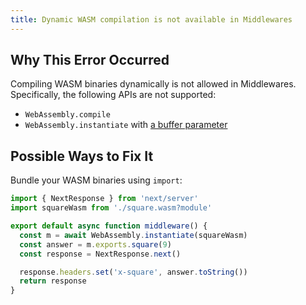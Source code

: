 ```yaml
---
title: Dynamic WASM compilation is not available in Middlewares
---
```


## Why This Error Occurred

Compiling WASM binaries dynamically is not allowed in Middlewares. Specifically,
the following APIs are not supported:

- `WebAssembly.compile`
- `WebAssembly.instantiate` with [a buffer parameter](https://developer.mozilla.org/docs/Web/JavaScript/Reference/Global_Objects/WebAssembly/instantiate#primary_overload_%E2%80%94_taking_wasm_binary_code)

## Possible Ways to Fix It

Bundle your WASM binaries using `import`:

```ts filename="middleware.ts"
import { NextResponse } from 'next/server'
import squareWasm from './square.wasm?module'

export default async function middleware() {
  const m = await WebAssembly.instantiate(squareWasm)
  const answer = m.exports.square(9)
  const response = NextResponse.next()

  response.headers.set('x-square', answer.toString())
  return response
}
```
